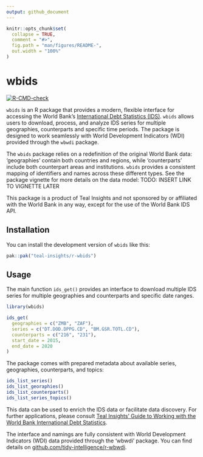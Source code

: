 ---
output: github_document
---

<!-- README.md is generated from README.Rmd. Please edit that file -->

```{r, include = FALSE}
knitr::opts_chunk$set(
  collapse = TRUE,
  comment = "#>",
  fig.path = "man/figures/README-",
  out.width = "100%"
)
```

# wbids

<!-- badges: start -->
[![R-CMD-check](https://github.com/Teal-Insights/r-wbids/actions/workflows/R-CMD-check.yaml/badge.svg)](https://github.com/Teal-Insights/r-wbids/actions/workflows/R-CMD-check.yaml)
<!-- badges: end -->

`wbids` is an R package that provides a modern, flexible interface for accessing the World Bank’s [International Debt Statistics (IDS)](https://datacatalog.worldbank.org/search/dataset/0038015). `wbids` allows users to download, process, and analyze IDS series for multiple geographies, counterparts and specific time periods. The package is designed to work seamlessly with World Development Indicators (WDI) provided through the `wbwdi` package. 

The `wbids` package relies on a redefinition of the original World Bank data: 'geographies' contain both countries and regions, while 'counterparts' include both counterpart areas and institutions. `wbids` provides a consistent mapping of identifiers and names across these different types. See the package vignette for more details on the data model: TODO: INSERT LINK TO VIGNETTE LATER

This package is a product of Teal Insights and not sponsored by or affiliated with the World Bank in any way, except for the use of the World Bank IDS API.

## Installation 

You can install the development version of `wbids` like this:

```r
pak::pak("teal-insights/r-wbids")
```

## Usage

The main function `ids_get()` provides an interface to download multiple IDS series for multiple geographies and counterparts and specific date ranges. 

```r
library(wbids)

ids_get(
  geographies = c("ZMB", "ZAF"),
  series = c("DT.DOD.DPPG.CD", "BM.GSR.TOTL.CD"),
  counterparts = c("216", "231"),
  start_date = 2015,
  end_date = 2020
)
```

The package comes with prepared metadata about available series, geographies, counterparts, and topics:

```r
ids_list_series()
ids_list_georaphies()
ids_list_counterparts()
ids_list_series_topics()
```

This data can be used to enrich the IDS data or facilitate data discovery. For further applications, please consult [Teal Insights’ Guide to Working with the World Bank International Debt Statistics](https://teal-insights.github.io/teal_insights_guide_to_wbids/).

The interface and namings are fully consistent with World Development Indicators (WDI) data provided through the 'wbwdi' package. You can find details on [github.com/tidy-intelligence/r-wbwdi](https://github.com/tidy-intelligence/r-wbwdi).

